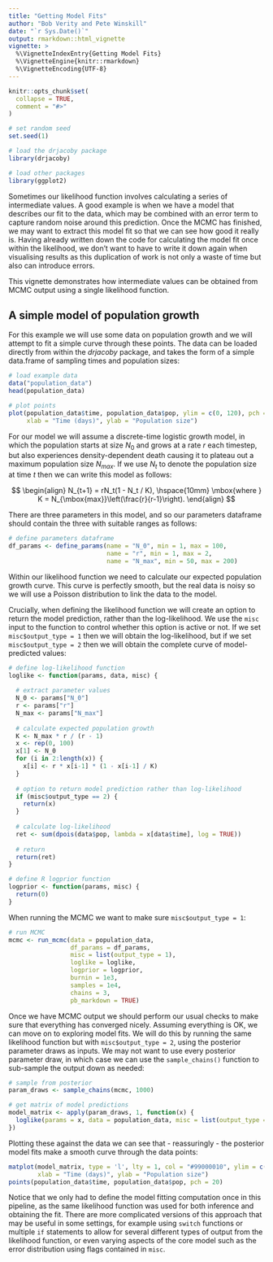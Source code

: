 ---
title: "Getting Model Fits"
author: "Bob Verity and Pete Winskill"
date: "`r Sys.Date()`"
output: rmarkdown::html_vignette
vignette: >
  %\VignetteIndexEntry{Getting Model Fits}
  %\VignetteEngine{knitr::rmarkdown}
  %\VignetteEncoding{UTF-8}
---

```{r, include = FALSE}
knitr::opts_chunk$set(
  collapse = TRUE,
  comment = "#>"
)
```

```{r, echo = FALSE}
# set random seed
set.seed(1)

# load the drjacoby package
library(drjacoby)

# load other packages
library(ggplot2)
```

Sometimes our likelihood function involves calculating a series of intermediate values. A good example is when we have a model that describes our fit to the data, which may be combined with an error term to capture random noise around this prediction. Once the MCMC has finished, we may want to extract this model fit so that we can see how good it really is. Having already written down the code for calculating the model fit once within the likelihood, we don't want to have to write it down again when visualising results as this duplication of work is not only a waste of time but also can introduce errors.

This vignette demonstrates how intermediate values can be obtained from MCMC output using a single likelihood function.


## A simple model of population growth

For this example we will use some data on population growth and we will attempt to fit a simple curve through these points. The data can be loaded directly from within the *drjacoby* package, and takes the form of a simple data.frame of sampling times and population sizes:

```{r, width = 10, height = 5}
# load example data
data("population_data")
head(population_data)

# plot points
plot(population_data$time, population_data$pop, ylim = c(0, 120), pch = 20,
     xlab = "Time (days)", ylab = "Population size")
```

For our model we will assume a discrete-time logistic growth model, in which the population starts at size $N_0$ and grows at a rate $r$ each timestep, but also experiences density-dependent death causing it to plateau out a maximum population size $N_{max}$. If we use $N_t$ to denote the population size at time $t$ then we can write this model as follows:

$$
\begin{align}
  N_{t+1} = rN_t(1 - N_t / K), \hspace{10mm} \mbox{where } K = N_{\mbox{max}}\left(\frac{r}{r-1}\right).
\end{align}
$$

There are three parameters in this model, and so our parameters dataframe should contain the three with suitable ranges as follows:

```{r}
# define parameters dataframe
df_params <- define_params(name = "N_0", min = 1, max = 100,
                           name = "r", min = 1, max = 2,
                           name = "N_max", min = 50, max = 200)
```

Within our likelihood function we need to calculate our expected population growth curve. This curve is perfectly smooth, but the real data is noisy so we will use a Poisson distribution to link the data to the model.

Crucially, when defining the likelihood function we will create an option to return the model prediction, rather than the log-likelihood. We use the `misc` input to the function to control whether this option is active or not. If we set `misc$output_type = 1` then we will obtain the log-likelihood, but if we set `misc$output_type = 2` then we will obtain the complete curve of model-predicted values:

```{r}
# define log-likelihood function
loglike <- function(params, data, misc) {
  
  # extract parameter values
  N_0 <- params["N_0"]
  r <- params["r"]
  N_max <- params["N_max"]
  
  # calculate expected population growth
  K <- N_max * r / (r - 1)
  x <- rep(0, 100)
  x[1] <- N_0
  for (i in 2:length(x)) {
    x[i] <- r * x[i-1] * (1 - x[i-1] / K)
  }
  
  # option to return model prediction rather than log-likelihood
  if (misc$output_type == 2) {
    return(x)
  }
  
  # calculate log-likelihood
  ret <- sum(dpois(data$pop, lambda = x[data$time], log = TRUE))
  
  # return
  return(ret)
}

# define R logprior function
logprior <- function(params, misc) {
  return(0)
}
```

When running the MCMC we want to make sure `misc$output_type = 1`:

```{r}
# run MCMC
mcmc <- run_mcmc(data = population_data,
                 df_params = df_params,
                 misc = list(output_type = 1),
                 loglike = loglike,
                 logprior = logprior,
                 burnin = 1e3,
                 samples = 1e4,
                 chains = 3,
                 pb_markdown = TRUE)
```

Once we have MCMC output we should perform our usual checks to make sure that everything has converged nicely. Assuming everything is OK, we can move on to exploring model fits. We will do this by running the same likelihood function but with `misc$output_type = 2`, using the posterior parameter draws as inputs. We may not want to use every posterior parameter draw, in which case we can use the `sample_chains()` function to sub-sample the output down as needed:

```{r}
# sample from posterior
param_draws <- sample_chains(mcmc, 1000)

# get matrix of model predictions
model_matrix <- apply(param_draws, 1, function(x) {
  loglike(params = x, data = population_data, misc = list(output_type = 2))
})
```

Plotting these against the data we can see that - reassuringly - the posterior model fits make a smooth curve through the data points:

```{r}
matplot(model_matrix, type = 'l', lty = 1, col = "#99000010", ylim = c(0, 120),
        xlab = "Time (days)", ylab = "Population size")
points(population_data$time, population_data$pop, pch = 20)
```

Notice that we only had to define the model fitting computation once in this pipeline, as the same likelihood function was used for both inference and obtaining the fit. There are more complicated versions of this approach that may be useful in some settings, for example using `switch` functions or multiple `if` statements to allow for several different types of output from the likelihood function, or even varying aspects of the core model such as the error distribution using flags contained in `misc`.
